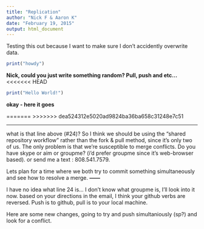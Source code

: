 ```yaml
---
title: "Replication"
author: "Nick F & Aaron K"
date: "February 19, 2015"
output: html_document
---
```


Testing this out because I want to make sure I don't accidently overwrite data.

```r
print("howdy")
```

**Nick, could you just write something random? Pull, push and etc...**
<<<<<<< HEAD

```r
print("Hello World!")
```

**okay - here it goes**

=======
>>>>>>> dea524312e5020ad9824ba36ba658c31248e7c51

----
what is that line above (#24)?
So I think we should be using the "shared repository workflow" rather than the fork & pull method, since it's only two of us. The only problem is that we're susceptible to merge conflicts. Do you have skype or aim or groupme? (i'd prefer groupme since it's web-browser based). or send me a text : 808.541.7579.

Lets plan for a time where we both try to commit something simultaneously and see how to resolve a merge. 
**------**

I have no idea what line 24 is...
I don't know what groupme is, I'll look into it now.  based on your directions in the email, I think your github verbs are reversed.  Push is to github, pull is to your local machine.  

Here are some new changes, going to try and push simultaniously (sp?) and look for a conflict.
